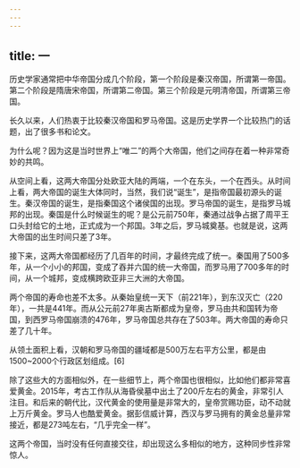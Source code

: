 ```yaml
---
---
---
```

title: 一
---



历史学家通常把中华帝国分成几个阶段，第一个阶段是秦汉帝国，所谓第一帝国。第二个阶段是隋唐宋帝国，所谓第二帝国。第三个阶段是元明清帝国，所谓第三帝国。

长久以来，人们热衷于比较秦汉帝国和罗马帝国。这是历史学界一个比较热门的话题，出了很多书和论文。

为什么呢？因为这是当时世界上“唯二”的两个大帝国，他们之间存在着一种非常奇妙的共鸣。

从空间上看，这两大帝国分处欧亚大陆的两端，一个在东头，一个在西头。从时间上看，两大帝国的诞生大体同时，当然，我们说“诞生”，是指帝国最初源头的诞生。秦汉帝国的诞生，是指秦国这个诸侯国的出现。罗马帝国的诞生，是指罗马城邦的出现。秦国是什么时候诞生的呢？是公元前750年，秦通过战争占据了周平王口头封给它的土地，正式成为一个邦国。3年之后，罗马城奠基。也就是说，这两大帝国的出生时间只差了3年。

接下来，这两大帝国都经历了几百年的时间，才最终完成了统一。秦国用了500多年，从一个小小的邦国，变成了吞并六国的统一大帝国，而罗马用了700多年的时间，从一个城邦，变成横跨欧亚非三大洲的大帝国。

两个帝国的寿命也差不太多。从秦始皇统一天下（前221年），到东汉灭亡（220年），一共是441年。而从公元前27年奥古斯都成为皇帝，罗马由共和国转为帝国，到西罗马帝国崩溃的476年，罗马帝国总共存在了503年。两大帝国的寿命只差了几十年。

从领土面积上看，汉朝和罗马帝国的疆域都是500万左右平方公里，都是由1500~2000个行政区划组成。[6]

除了这些大的方面相似外，在一些细节上，两个帝国也很相似，比如他们都非常喜爱黄金。2015年，考古工作队从海昏侯墓中出土了200斤左右的黄金，非常引人注目。和后来的朝代比，汉代黄金的使用量是非常大的，皇帝赏赐功臣，动不动就上万斤黄金。罗马人也酷爱黄金。据彭信威计算，西汉与罗马拥有的黄金总量非常接近，都是273吨左右，“几乎完全一样”。

这两个帝国，当时没有任何直接交往，却出现这么多相似的地方，这种同步性非常惊人。